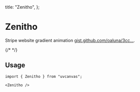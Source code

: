 
  title: "Zenitho",
};

# Zenitho

Stripe website gradient animation [gist.github.com/oaluna/3cc...](https://gist.github.com/oaluna/3cc459a57259583464ee305f6153ba46).

<ComponentWrapper>
  {/* <Zenitho /> */}
</ComponentWrapper>

## Usage

```tsx
import { Zenitho } from "uvcanvas";
```

```tsx
<Zenitho />
```
